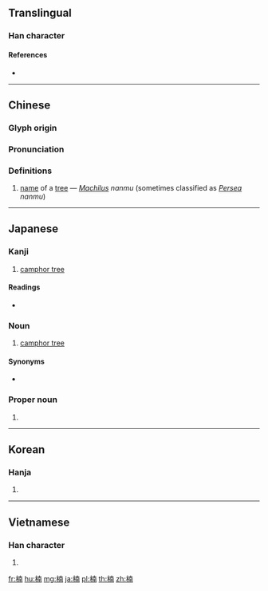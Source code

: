 {{also|枏}}
==Translingual==

===Han character===
{{Han char|rn=75|rad=木|as=09|sn=13|four=44927|canj=DJBJ|ids=⿰木南}}

====References====
* {{Han ref|kx=0540.110|dkj=15152|dj=0927.180|hdz=21244.030|uh=6960|ud=26976|bh=B7A3|bd=47011}}

----

==Chinese==
{{zh-forms}}

===Glyph origin===
{{Han etym}}

===Pronunciation===
{{zh-pron
|m=nán
|c=naam4
|mc=y
|oc=y
|ma=
|cat=pn
}}

===Definitions===
{{zh-hanzi}}

# [[name]] of a [[tree]] — ''[[Machilus]] nanmu'' (sometimes classified as ''[[Persea]] nanmu'')

----

==Japanese==

===Kanji===
{{ja-kanji|grade=|rs=木09}}

# [[camphor tree]]

====Readings====
* {{ja-readings|on=[[なん]] (nan)|kun=[[くすのき]] (kusunoki)}}

===Noun===
{{ja-noun|くすのき|クスノキ}}

# [[camphor tree]]

====Synonyms====
* {{l|ja|樟}}

===Proper noun===
{{ja-pos|くす|proper}}

# {{surname|lang=ja|sort=くす}}

----

==Korean==

===Hanja===
{{ko-hanja|hangeul=남|eumhun=|rv=nam|mr=nam|y=nam}}

# {{defn|lang=ko|sort=木09}}

----

==Vietnamese==

===Han character===
{{vi-hantu|[[nêm]], [[nam]]|rs=木09}}

# {{defn|lang=vi|sort=木09}}

[[fr:楠]]
[[hu:楠]]
[[mg:楠]]
[[ja:楠]]
[[pl:楠]]
[[th:楠]]
[[zh:楠]]